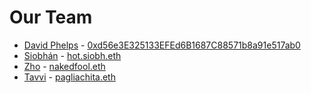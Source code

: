 # Our Team

- [David Phelps](https://divine-economy.github.io/) - [0xd56e3E325133EFEd6B1687C88571b8a91e517ab0](https://etherscan.io/address/0xd56e3E325133EFEd6B1687C88571b8a91e517ab0)
- [Siobhán](https://siobhán.org/) - [hot.siobh.eth](https://etherscan.io/name-lookup-search?id=hot.siobh.eth)
- [Zho](https://github.com/nakedfool) - [nakedfool.eth](https://etherscan.io/name-lookup-search?id=nakedfool.eth)
- [Tavvi](https://x.com/pagliachita) - [pagliachita.eth](https://etherscan.io/name-lookup-search?id=pagliachita.eth)
